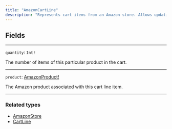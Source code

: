 ```yaml
---
title: "AmazonCartLine"
description: "Represents cart items from an Amazon store. Allows updating the quantity of each item and providing detailed information about each product."
---
```


## Fields

---

`quantity`: `Int!`

The number of items of this particular product in the cart.

---

`product`: [AmazonProduct!](https://rye-docs.readme.io/api-reference/amazonproduct)

The Amazon product associated with this cart line item.

---

### Related types

* [AmazonStore](/api-reference/amazonstore)
* [CartLine](/api-reference/cartline)